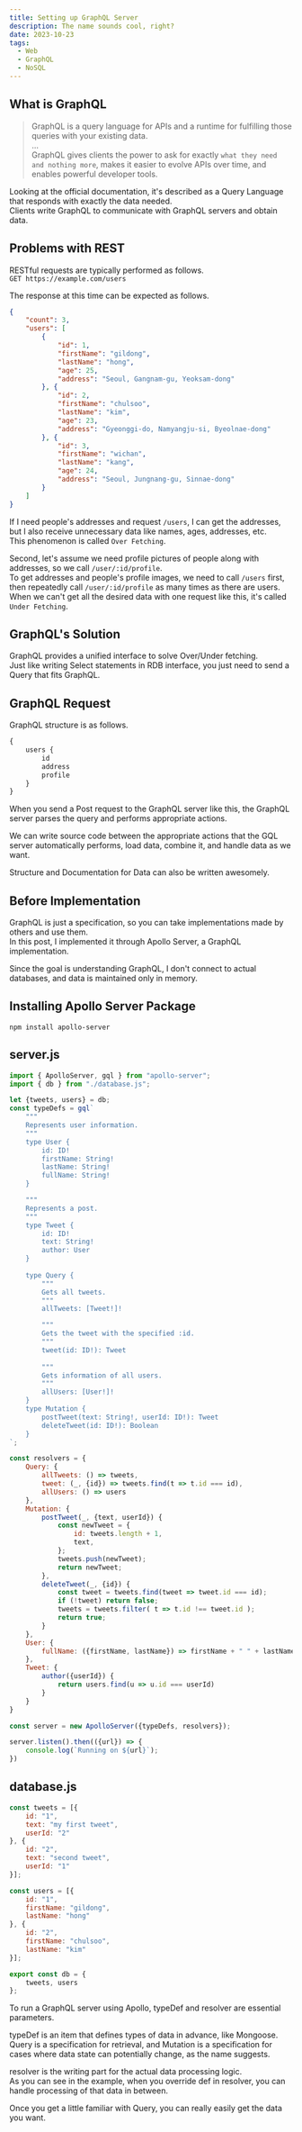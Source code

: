 ```yaml
---
title: Setting up GraphQL Server
description: The name sounds cool, right?
date: 2023-10-23
tags:
  - Web
  - GraphQL
  - NoSQL
---
```


## What is GraphQL
> GraphQL is a query language for APIs and a runtime for fulfilling those queries with your existing data.  
...  
GraphQL gives clients the power to ask for exactly `what they need and nothing more`, makes it easier to evolve APIs over time, and enables powerful developer tools.

Looking at the official documentation, it's described as a Query Language that responds with exactly the data needed.  
Clients write GraphQL to communicate with GraphQL servers and obtain data.

## Problems with REST
RESTful requests are typically performed as follows.  
`GET https://example.com/users`  

The response at this time can be expected as follows.  
``` json showLineNumbers
{
    "count": 3,
    "users": [
        {
            "id": 1,
            "firstName": "gildong",
            "lastName": "hong",
            "age": 25,
            "address": "Seoul, Gangnam-gu, Yeoksam-dong"
        }, {
            "id": 2,
            "firstName": "chulsoo",
            "lastName": "kim",
            "age": 23,
            "address": "Gyeonggi-do, Namyangju-si, Byeolnae-dong"
        }, {
            "id": 3,
            "firstName": "wichan",
            "lastName": "kang",
            "age": 24,
            "address": "Seoul, Jungnang-gu, Sinnae-dong"
        }
    ]
}
```

If I need people's addresses and request `/users`, I can get the addresses, but I also receive unnecessary data like names, ages, addresses, etc.  
This phenomenon is called `Over Fetching`.  

Second, let's assume we need profile pictures of people along with addresses, so we call `/user/:id/profile`.  
To get addresses and people's profile images, we need to call `/users` first, then repeatedly call `/user/:id/profile` as many times as there are users.  
When we can't get all the desired data with one request like this, it's called `Under Fetching`.  

## GraphQL's Solution
GraphQL provides a unified interface to solve Over/Under fetching.  
Just like writing Select statements in RDB interface, you just need to send a Query that fits GraphQL.

## GraphQL Request
GraphQL structure is as follows.  
``` graphql showLineNumbers
{
    users {
        id
        address
        profile
    }
}
```

When you send a Post request to the GraphQL server like this, the GraphQL server parses the query and performs appropriate actions.  

We can write source code between the appropriate actions that the GQL server automatically performs, load data, combine it, and handle data as we want.  

Structure and Documentation for Data can also be written awesomely.

## Before Implementation
GraphQL is just a specification, so you can take implementations made by others and use them.  
In this post, I implemented it through Apollo Server, a GraphQL implementation.  

Since the goal is understanding GraphQL, I don't connect to actual databases, and data is maintained only in memory.  

## Installing Apollo Server Package
``` shell showLineNumbers
npm install apollo-server
```

## server.js
``` javascript showLineNumbers
import { ApolloServer, gql } from "apollo-server";
import { db } from "./database.js";

let {tweets, users} = db;
const typeDefs = gql`
    """
    Represents user information.
    """
    type User {
        id: ID!
        firstName: String!
        lastName: String!
        fullName: String!
    }

    """
    Represents a post.
    """
    type Tweet {
        id: ID!
        text: String!
        author: User
    }
    
    type Query {
        """
        Gets all tweets.
        """
        allTweets: [Tweet!]!

        """
        Gets the tweet with the specified :id.
        """
        tweet(id: ID!): Tweet
        
        """
        Gets information of all users.
        """
        allUsers: [User!]!
    }
    type Mutation {
        postTweet(text: String!, userId: ID!): Tweet
        deleteTweet(id: ID!): Boolean
    }
`;

const resolvers = {
    Query: {
        allTweets: () => tweets,
        tweet: (_, {id}) => tweets.find(t => t.id === id),
        allUsers: () => users
    },
    Mutation: {
        postTweet(_, {text, userId}) {
            const newTweet = {
                id: tweets.length + 1,
                text,
            };
            tweets.push(newTweet);
            return newTweet;
        },
        deleteTweet(_, {id}) {
            const tweet = tweets.find(tweet => tweet.id === id);
            if (!tweet) return false;
            tweets = tweets.filter( t => t.id !== tweet.id );
            return true;
        }
    },
    User: {
        fullName: ({firstName, lastName}) => firstName + " " + lastName
    },
    Tweet: {
        author({userId}) {
            return users.find(u => u.id === userId)
        }
    }
}

const server = new ApolloServer({typeDefs, resolvers});

server.listen().then(({url}) => {
    console.log(`Running on ${url}`);
})
```

## database.js
``` javascript showLineNumbers
const tweets = [{
    id: "1",
    text: "my first tweet",
    userId: "2"
}, {
    id: "2",
    text: "second tweet",
    userId: "1"
}];

const users = [{
    id: "1",
    firstName: "gildong",
    lastName: "hong"
}, {
    id: "2",
    firstName: "chulsoo",
    lastName: "kim"
}];

export const db = {
    tweets, users
};
```

To run a GraphQL server using Apollo, typeDef and resolver are essential parameters.  

typeDef is an item that defines types of data in advance, like Mongoose.  
Query is a specification for retrieval, and Mutation is a specification for cases where data state can potentially change, as the name suggests.  

resolver is the writing part for the actual data processing logic.  
As you can see in the example, when you override def in resolver, you can handle processing of that data in between.  

Once you get a little familiar with Query, you can really easily get the data you want.
